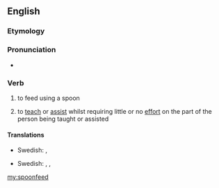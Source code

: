 ==English==

===Etymology===
{{compound|spoon|feed}}

===Pronunciation===
* {{a|UK}} {{IPA|/ˈspuːnfiːd/}}

===Verb===
{{en-verb|spoonfeeds|spoonfeeding|spoonfed}}

# {{transitive}} to feed using a spoon
# {{transitive|figuratively}} to [[teach]] or [[assist]] whilst requiring little or no [[effort]] on the part of the person being taught or assisted

====Translations====
{{trans-top|to feed}}
*Swedish: {{t-|sv|skedmata}}, {{t+|sv|mata}}
{{trans-mid}}
{{trans-bottom}}
{{trans-top|to teach or assist}}
*Swedish: {{t-|sv|skedmata}}, {{t+|sv|dalta}}, {{t+|sv|klema}}
{{trans-mid}}
{{trans-bottom}}

[[my:spoonfeed]]